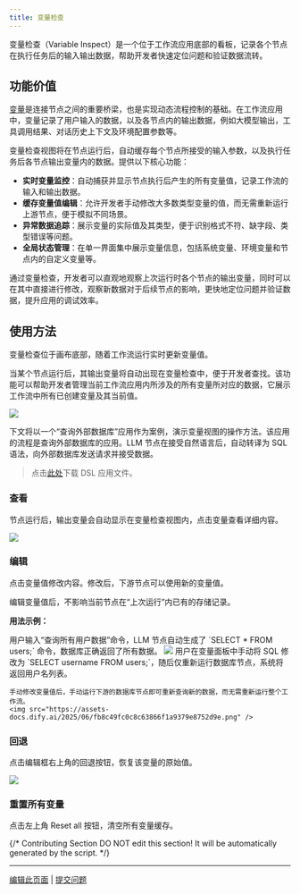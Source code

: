 ```yaml
---
title: 变量检查
---
```


变量检查（Variable Inspect）是一个位于工作流应用底部的看板，记录各个节点在执行任务后的输入输出数据，帮助开发者快速定位问题和验证数据流转。 

## 功能价值

[变量](/zh-hans/guides/workflow/variables)是连接节点之间的重要桥梁，也是实现动态流程控制的基础。在工作流应用中，变量记录了用户输入的数据，以及各节点内的输出数据，例如大模型输出，工具调用结果、对话历史上下文及环境配置参数等。

变量检查视图将在节点运行后，自动缓存每个节点所接受的输入参数，以及执行任务后各节点输出变量内的数据。提供以下核心功能：

- **实时变量监控**：自动捕获并显示节点执行后产生的所有变量值，记录工作流的输入和输出数据。
- **缓存变量值编辑**：允许开发者手动修改大多数类型变量的值，而无需重新运行上游节点，便于模拟不同场景。
- **异常数据追踪**：展示变量的实际值及其类型，便于识别格式不符、缺字段、类型错误等问题。
- **全局状态管理**：在单一界面集中展示变量信息，包括系统变量、环境变量和节点内的自定义变量等。

通过变量检查，开发者可以直观地观察上次运行时各个节点的输出变量，同时可以在其中直接进行修改，观察新数据对于后续节点的影响，更快地定位问题并验证数据，提升应用的调试效率。

## 使用方法

变量检查位于画布底部，随着工作流运行实时更新变量值。

当某个节点运行后，其输出变量将自动出现在变量检查中，便于开发者查找。该功能可以帮助开发者管理当前工作流应用内所涉及的所有变量所对应的数据，它展示工作流中所有已创建变量及其当前值。

![](https://assets-docs.dify.ai/2025/06/38f26d7339f64abfdfb6955b1c34f4ae.png)

下文将以一个“查询外部数据库”应用作为案例，演示变量视图的操作方法。该应用的流程是查询外部数据库的应用。LLM 节点在接受自然语言后，自动转译为 SQL 语法，向外部数据库发送请求并接受数据。

> 点击[此处](https://assets-docs.dify.ai/2025/06/ac4da5ed5506f8a34aae7f0b88323f37.yml)下载 DSL 应用文件。

### 查看

节点运行后，输出变量会自动显示在变量检查视图内，点击变量查看详细内容。

![](https://assets-docs.dify.ai/2025/06/94a4741c25204db5fd1281ec475093d9.png)

### 编辑

点击变量值修改内容。修改后，下游节点可以使用新的变量值。

<Info>
    编辑变量值后，不影响当前节点在“上次运行”内已有的存储记录。    
</Info>

**用法示例：**

<Steps>
  <Step title="默认运行结果">
    用户输入“查询所有用户数据”命令，LLM 节点自动生成了 `SELECT * FROM users;` 命令，数据库正确返回了所有数据。
    <img src="https://assets-docs.dify.ai/2025/06/dcf4b0048bf1ed802369ab10731a4848.png" />
  </Step>
  <Step title="修改变量值后的结果">
    用户在变量面板中手动将 SQL 修改为 `SELECT username FROM users;`，随后仅重新运行数据库节点，系统将返回用户名列表。

    手动修改变量值后，手动运行下游的数据库节点即可重新查询新的数据，而无需重新运行整个工作流。
    <img src="https://assets-docs.dify.ai/2025/06/fb8c49fc0c8c63866f1a9379e8752d9e.png" />
  </Step>
</Steps>

### 回退

点击编辑框右上角的回退按钮，恢复该变量的原始值。

![](https://assets-docs.dify.ai/2025/06/b713290543a0feb95ecab65336e97483.png)

### 重置所有变量

点击左上角 Reset all 按钮，清空所有变量缓存。

{/*
Contributing Section
DO NOT edit this section!
It will be automatically generated by the script.
*/}

---

[编辑此页面](https://github.com/langgenius/dify-docs/edit/main/zh-hans/guides/workflow/debug-and-preview/variable-inspect.mdx) | [提交问题](https://github.com/langgenius/dify-docs/issues/new?template=docs.yml)

